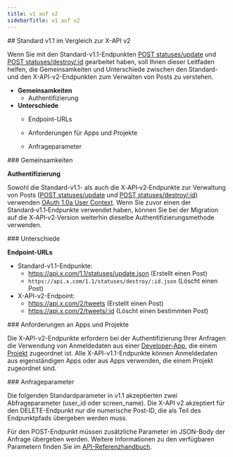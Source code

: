 ```yaml
---
title: v1 auf v2
sidebarTitle: v1 auf v2
---
```


<div id="standard-v11-compared-to-x-api-v2">
  ## Standard v1.1 im Vergleich zur X-API v2
</div>

Wenn Sie mit den Standard-v1.1-Endpunkten [POST statuses/update](https://developer.x.com/en/docs/twitter-api/v1/tweets/post-and-engage/api-reference/post-statuses-update) und [POST statuses/destroy/:id](https://developer.x.com/en/docs/twitter-api/v1/tweets/post-and-engage/api-reference/post-statuses-destroy-id) gearbeitet haben, soll Ihnen dieser Leitfaden helfen, die Gemeinsamkeiten und Unterschiede zwischen den Standard- und den X-API-v2-Endpunkten zum Verwalten von Posts zu verstehen.

- **Gemeinsamkeiten**
  - Authentifizierung
- **Unterschiede**
  - Endpoint-URLs

  - Anforderungen für Apps und Projekte

  - Anfrageparameter

<div id="similarities">
  ### Gemeinsamkeiten
</div>

**Authentifizierung**

Sowohl die Standard-v1.1- als auch die X‑API‑v2‑Endpunkte zur Verwaltung von Posts ([POST statuses/update](https://developer.x.com/en/docs/twitter-api/v1/tweets/post-and-engage/api-reference/post-statuses-update) und [POST statuses/destroy/:id](https://developer.x.com/en/docs/twitter-api/v1/tweets/post-and-engage/api-reference/post-statuses-destroy-id)) verwenden [OAuth 1.0a User Context](https://developer.x.com/content/developer-twitter/resources/fundamentals/authentication). Wenn Sie zuvor einen der Standard‑v1.1‑Endpunkte verwendet haben, können Sie bei der Migration auf die X‑API‑v2‑Version weiterhin dieselbe Authentifizierungsmethode verwenden. 

<div id="differences">
  ### Unterschiede
</div>

**Endpoint-URLs**

- Standard-v1.1-Endpunkte:
  - https://api.x.com/1.1/statuses/update.json
    (Erstellt einen Post)
  - `https://api.x.com/1.1/statuses/destroy/:id.json`
    (Löscht einen Post)
- X-API-v2-Endpoint:
  - https://api.x.com/2/tweets
    (Erstellt einen Post)
  - https://api.x.com/2/tweets/:id
    (Löscht einen bestimmten Post)

<div id="app-and-project-requirements">
  ### Anforderungen an Apps und Projekte
</div>

Die X-API-v2-Endpunkte erfordern bei der Authentifizierung Ihrer Anfragen die Verwendung von Anmeldedaten aus einer [Developer-App](/de/resources/fundamentals/developer-apps), die einem [Projekt](/de/resources/fundamentals/developer-apps) zugeordnet ist. Alle X-API-v1.1-Endpunkte können Anmeldedaten aus eigenständigen Apps oder aus Apps verwenden, die einem Projekt zugeordnet sind.

<div id="request-parameters">
  ### Anfrageparameter
</div>

Die folgenden Standardparameter in v1.1 akzeptierten zwei Abfrageparameter (user\_id oder screen\_name). Die X-API v2 akzeptiert für den DELETE-Endpunkt nur die numerische Post-ID, die als Teil des Endpunktpfads übergeben werden muss.

Für den POST-Endpunkt müssen zusätzliche Parameter im JSON-Body der Anfrage übergeben werden. Weitere Informationen zu den verfügbaren Parametern finden Sie im [API-Referenzhandbuch](/de/x-api/posts/manage-tweets/introduction).